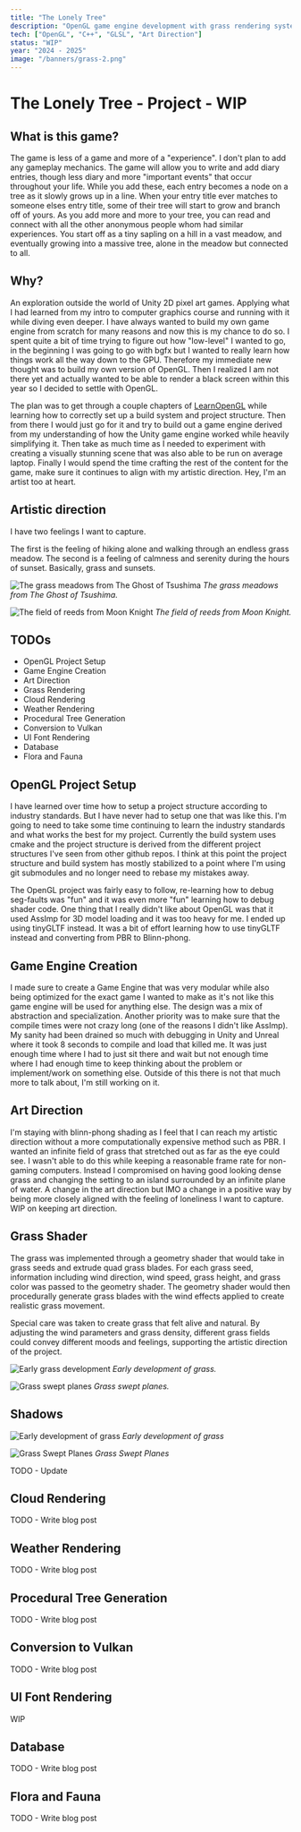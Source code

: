 ```yaml
---
title: "The Lonely Tree"
description: "OpenGL game engine development with grass rendering systems and artistic direction"
tech: ["OpenGL", "C++", "GLSL", "Art Direction"]
status: "WIP"
year: "2024 - 2025"
image: "/banners/grass-2.png"
---
```


# The Lonely Tree - Project - WIP

## What is this game?

The game is less of a game and more of a "experience". I don't plan to add any gameplay mechanics. The game will allow you to write and add diary entries, though less diary and more "important events" that occur throughout your life. While you add these, each entry becomes a node on a tree as it slowly grows up in a line. When your entry title ever matches to someone elses entry title, some of their tree will start to grow and branch off of yours. As you add more and more to your tree, you can read and connect with all the other anonymous people whom had similar experiences. You start off as a tiny sapling on a hill in a vast meadow, and eventually growing into a massive tree, alone in the meadow but connected to all.

## Why?

An exploration outside the world of Unity 2D pixel art games. Applying what I had learned from my intro to computer graphics course and running with it while diving even deeper. I have always wanted to build my own game engine from scratch for many reasons and now this is my chance to do so. I spent quite a bit of time trying to figure out how "low-level" I wanted to go, in the beginning I was going to go with bgfx but I wanted to really learn how things work all the way down to the GPU. Therefore my immediate new thought was to build my own version of OpenGL. Then I realized I am not there yet and actually wanted to be able to render a black screen within this year so I decided to settle with OpenGL.

The plan was to get through a couple chapters of [LearnOpenGL](https://learnopengl.com) while learning how to correctly set up a build system and project structure. Then from there I would just go for it and try to build out a game engine derived from my understanding of how the Unity game engine worked while heavily simplifying it. Then take as much time as I needed to experiment with creating a visually stunning scene that was also able to be run on average laptop. Finally I would spend the time crafting the rest of the content for the game, make sure it continues to align with my artistic direction. Hey, I'm an artist too at heart.

## Artistic direction

I have two feelings I want to capture.

The first is the feeling of hiking alone and walking through an endless grass meadow. The second is a feeling of calmness and serenity during the hours of sunset. Basically, grass and sunsets.

![The grass meadows from The Ghost of Tsushima](/project-images/tlt-art1.jpg)
*The grass meadows from The Ghost of Tsushima.*

![The field of reeds from Moon Knight](/project-images/aaru.webp)
*The field of reeds from Moon Knight.*

## TODOs

- OpenGL Project Setup
- Game Engine Creation
- Art Direction
- Grass Rendering
- Cloud Rendering
- Weather Rendering
- Procedural Tree Generation
- Conversion to Vulkan
- UI Font Rendering
- Database
- Flora and Fauna

## OpenGL Project Setup

I have learned over time how to setup a project structure according to industry standards. But I have never had to setup one that was like this. I'm going to need to take some time continuing to learn the industry standards and what works the best for my project. Currently the build system uses cmake and the project structure is derived from the different project structures I've seen from other github repos. I think at this point the project structure and build system has mostly stabilized to a point where I'm using git submodules and no longer need to rebase my mistakes away.

The OpenGL project was fairly easy to follow, re-learning how to debug seg-faults was "fun" and it was even more "fun" learning how to debug shader code. One thing that I really didn't like about OpenGL was that it used AssImp for 3D model loading and it was too heavy for me. I ended up using tinyGLTF instead. It was a bit of effort learning how to use tinyGLTF instead and converting from PBR to Blinn-phong.

## Game Engine Creation

I made sure to create a Game Engine that was very modular while also being optimized for the exact game I wanted to make as it's not like this game engine will be used for anything else. The design was a mix of abstraction and specialization. Another priority was to make sure that the compile times were not crazy long (one of the reasons I didn't like AssImp). My sanity had been drained so much with debugging in Unity and Unreal where it took 8 seconds to compile and load that killed me. It was just enough time where I had to just sit there and wait but not enough time where I had enough time to keep thinking about the problem or implement/work on something else. Outside of this there is not that much more to talk about, I'm still working on it.

## Art Direction

I'm staying with blinn-phong shading as I feel that I can reach my artistic direction without a more computationally expensive method such as PBR. I wanted an infinite field of grass that stretched out as far as the eye could see. I wasn't able to do this while keeping a reasonable frame rate for non-gaming computers. Instead I compromised on having good looking dense grass and changing the setting to an island surrounded by an infinite plane of water. A change in the art direction but IMO a change in a positive way by being more closely aligned with the feeling of loneliness I want to capture. WIP on keeping art direction.

## Grass Shader

The grass was implemented through a geometry shader that would take in grass seeds and extrude quad grass blades. For each grass seed, information including wind direction, wind speed, grass height, and grass color was passed to the geometry shader. The geometry shader would then procedurally generate grass blades with the wind effects applied to create realistic grass movement.

Special care was taken to create grass that felt alive and natural. By adjusting the wind parameters and grass density, different grass fields could convey different moods and feelings, supporting the artistic direction of the project.

![Early grass development](/project-images/the-lonely-tree.png)
*Early development of grass.*

![Grass swept planes](/project-images/grass2.png)
*Grass swept planes.*

## Shadows

![Early development of grass](/project-images/the-lonely-tree.png)
*Early development of grass*

![Grass Swept Planes](/project-images/grass2.png)
*Grass Swept Planes*

TODO - Update

## Cloud Rendering

TODO - Write blog post

## Weather Rendering

TODO - Write blog post

## Procedural Tree Generation

TODO - Write blog post

## Conversion to Vulkan

TODO - Write blog post

## UI Font Rendering

WIP

## Database

TODO - Write blog post


## Flora and Fauna

TODO - Write blog post
